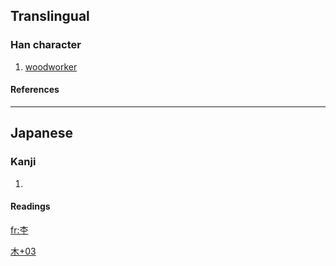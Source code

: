 ==Translingual==
===Han character===
{{Han char|rn=75|rad=木|as=03|sn=7|four=|canj=木一 (DM), XX木一 (XXDM)}}
# [[woodworker]]
====References====
{{Han ref|kx=0513.011|dkj=14487|hdz=21157.021|uh=6762|ud=26466}}

----
==Japanese==
===Kanji===
{{ja-kanji|grade=|rs=木03}}
# {{defn|Japanese}} 
====Readings====
{{ja-readings|on=|kun=[[もく]] (moku)}}




[[Category:Japanese-only CJKV Characters|木+03]]

[[fr:杢]]